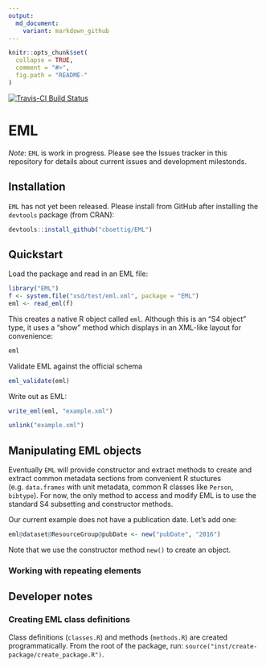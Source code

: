 ```yaml
---
output:
  md_document:
    variant: markdown_github
---
```


<!-- README.md is generated from README.Rmd. Please edit that file -->

```r
knitr::opts_chunk$set(
  collapse = TRUE,
  comment = "#>",
  fig.path = "README-"
)
```

[![Travis-CI Build Status](https://travis-ci.org/cboettig/EML.svg?branch=master)](https://travis-ci.org/cboettig/EML)


# EML 

*Note*: `EML` is work in progress. Please see the Issues tracker in this repository for details about current issues and development milestonds.

## Installation

`EML` has not yet been released.  Please install from GitHub after installing the `devtools` package (from CRAN):


```r
devtools::install_github("cboettig/EML")
```


## Quickstart

Load the package and read in an EML file:

```r
library("EML")
f <- system.file("xsd/test/eml.xml", package = "EML")
eml <- read_eml(f)
```

This creates a native R object called `eml`.  Although this is an "S4 object" type, it uses a "show"
method which displays in an XML-like layout for convenience:

```r
eml
```

Validate EML against the official schema

```r
eml_validate(eml)
```


Write out as EML:


```r
write_eml(eml, "example.xml")
```


```r
unlink("example.xml")
```

## Manipulating EML objects

Eventually `EML` will provide constructor and extract methods to create and extract common metadata sections from convenient R stuctures (e.g. `data.frames` with unit metadata, common R classes like `Person`, `bibtype`).  For now, the only method to access and modify EML is to use the standard S4 subsetting and constructor methods.

Our current example does not have a publication date.  Let's add one:

```r
eml@dataset@ResourceGroup@pubDate <- new("pubDate", "2016")
```

Note that we use the constructor method `new()` to create an object.

### Working with repeating elements


## Developer notes

### Creating EML class definitions 

Class definitions (`classes.R`) and methods (`methods.R`) are created programmatically.  From the root of the package, run: `source("inst/create-package/create_package.R")`.  
